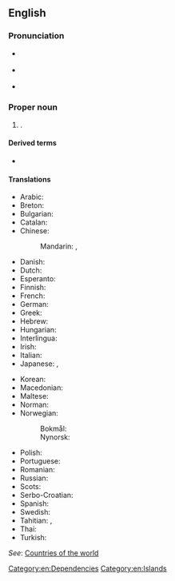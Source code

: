 ==English==
{{wikipedia}}

===Pronunciation===
* {{a|UK}} {{IPA|en|/ˈfɹɛntʃ pɒl.ɪˈniː.ʒə/|/ˈfɹɛntʃ pɒl.ɪˈniː.zi.ə/|/ˈfɹɛntʃ pɒl.ɪˈniː.ʃə/}}
* {{a|US}} {{IPA|en|/ˈfɹɛntʃ pɑ.lɪˈni.ʒə/|/ˈfɹɛntʃ pɑ.ləˈni.ʒə/}}
* {{audio|en|en-us-French Polynesia.ogg|Audio (US)}}

===Proper noun===
{{en-proper noun}}

# {{place|en|overseas territory|c/France|in|cont/Oceania|official={{w|Territory of French Polynesia}}}}.

====Derived terms====
* {{l|en|French Polynesian}}

====Translations====
{{trans-top|Overseas territory of France}}
* Arabic: {{t|ar|بُولِينِيزِيَا الْفَرَنْسِيَّة|f|tr=bulinīziyā l-faransiyya}}
* Breton: {{t|br|Polinezia c'hall}}
* Bulgarian: {{t|bg|Фре́нска Полине́зия|f}}
* Catalan: {{t+|ca|Polinèsia Francesa|f}}
* Chinese:
*: Mandarin: {{t+|cmn|法屬波利尼西亞|sc=Hani}}, {{t+|cmn|法属波利尼西亚|tr=Fàzhǔ Bōlìníxīyà|sc=Hani}}
* Danish: {{t|da|Fransk Polynesien}}
* Dutch: {{t+|nl|Frans-Polynesië}}
* Esperanto: {{t|eo|Franca Polinezio}}
* Finnish: {{t+|fi|Ranskan Polynesia}}
* French: {{t+|fr|Polynésie française|f}}
* German: {{t+|de|Französisch-Polynesien|n}}
* Greek: {{t+|el|Γαλλική Πολυνησία}}
* Hebrew: {{t|he|פולינזיה הצרפתית|f|tr=polinezia ha-tsorfatit}}
* Hungarian: {{t+|hu|Francia Polinézia}}
* Interlingua: {{t|ia|Polynesia Francese}}
* Irish: {{t|ga|Polainéis na Fraince|f}}
* Italian: {{t|it|Polinesia francese|f}}
* Japanese: {{t|ja|フランス領ポリネシア|tr=Furansu-ryō Porineshia}}, {{t|ja|仏領ポリネシア|tr=Futsuryō Porineshia}}
{{trans-mid}}
* Korean: {{t|ko|프랑스령 폴리네시아|tr=Peurangseu-ryeong Pollinesia}}
* Macedonian: {{t|mk|Француска Полинезија|f}}
* Maltese: {{t|mt|Polineżja Franċiża|alt=il-Polineżja Franċiża}}
* Norman: {{t|nrf|Polynésie Française|f}}
* Norwegian:
*: Bokmål: {{t|nb|Fransk Polynesia}}
*: Nynorsk: {{t|nn|Fransk Polynesia}}
* Polish: {{t+|pl|Polinezja Francuska|f}}
* Portuguese: {{t+|pt|Polinésia Francesa}}
* Romanian: {{t|ro|Polinezia Franceză|f}}
* Russian: {{t|ru|Францу́зская Полине́зия|f}}
* Scots: {{t|sco|French Polynesie}}
* Serbo-Croatian: {{t+|sh|Francuska Polinezija|f}}
* Spanish: {{t+|es|Polinesia Francesa|f}}
* Swedish: {{t+|sv|Franska Polynesien}}
* Tahitian: {{t|ty|Pōrīnetia Farāni}}, {{t|ty|Pōrīnetia Fōrani}}
* Thai: {{t|th|เฟรนช์พอลินีเชีย}}
* Turkish: {{t+|tr|Fransız Polinezyası}}
{{trans-bottom}}

''See'': [[Appendix:Countries of the world|Countries of the world]]

[[Category:en:Dependencies]]
[[Category:en:Islands]]